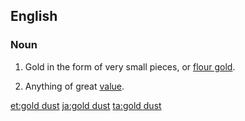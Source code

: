 ==English==

===Noun===
{{en-noun|head=[[gold]] [[dust]]|-}}

# Gold in the form of very small pieces, or [[flour gold]].
# {{context|figuratively}} Anything of great [[value]].

[[et:gold dust]]
[[ja:gold dust]]
[[ta:gold dust]]